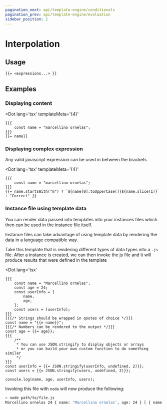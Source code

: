 ```yaml
---
pagination_next: api/template-engine/conditionals
pagination_prev: api/template-engine/evaluation
sidebar_position: 2
---
```



# Interpolation

## Usage

<Tabs>

<TabItem value="inline" label="Inline">

```text
{{= <expressions...> }}
```

</TabItem>
</Tabs>

## Examples

### Displaying content

<Tabs>

<TabItem value="inline" label="Inline">

<Dot
	lang='tsx'
	templateMeta='{4}'
>

```text
{{{
	const name = "marcellino ornelas";
}}}
{{= name}}
```

</Dot>

</TabItem>
</Tabs>

### Displaying complex expression

Any valid javascript expression can be used in between the brackets

<Tabs>

<TabItem value="inline" label="Inline">

<Dot
	lang='tsx'
	templateMeta='{4}'
>

```text
{{{
	const name = "marcellino ornelas";
}}}
{{= name.startsWith("m") ? `${name[0].toUpperCase()}${name.slice(1)}` : "Correct" }}
```

</Dot>

</TabItem>
</Tabs>

### Instance file using template data

You can render data passed into templates into your instances files which then
can be used in the instance file itself.

Instance files can take advantage of using template data by rendering the data
in a language compatible way.

<Tabs>

<TabItem value="inline" label="Inline">

Take this template that is rendering different types of data types into a `.js`
file. After a instance is created, we can then invoke the js file and it will
produce results that were defined in the template

<Dot
	lang='tsx'
>

```text
{{{
	const name = "Marcellino ornelas";
	const age = 24;
	const userInfo = {
		name,
		age,
	};
	const users = [userInfo];
}}}
{{{/* Strings should be wrapped in qoutes of choice */}}}
const name = "{{= name}}";
{{{/* Numbers can be rendered to the output */}}}
const age = {{= age}};
{{{
	/**
	 * You can use JSON.stringify to display objects or arrays
	 * or you can build your own custom function to do something similar
	 */
}}}
const userInfo = {{= JSON.stringify(userInfo, undefined, 2)}};
const users = {{= JSON.stringify(users, undefined, 2)}};

console.log(name, age, userInfo, users);
```

</Dot>

Invoking this file with `node` will now produce the following:

```bash
> node path/to/file.js
Marcellino ornelas 24 { name: 'Marcellino ornelas', age: 24 } [ { name: 'Marcellino ornelas', age: 24 } ]
```

</TabItem>
</Tabs>
